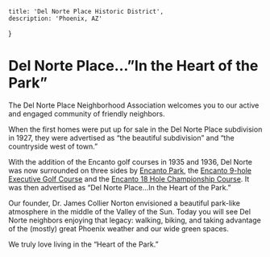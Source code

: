 
    title: 'Del Norte Place Historic District',
    description: 'Phoenix, AZ'
}

<IntroImage />

# Del Norte Place…”In the Heart of the Park”

The Del Norte Place Neighborhood Association welcomes you to our active and engaged community of friendly neighbors.

When the first homes were put up for sale in the Del Norte Place subdivision in 1927, they were advertised as “the beautiful subdivision” and “the countryside west of town.” 

With the addition of the Encanto golf courses in 1935 and 1936, Del Norte was now surrounded on three sides by [Encanto Park](https://www.phoenix.gov/parks/parks/alphabetical/e-parks/encanto-park), the [Encanto 9-hole Executive Golf Course](https://www.phoenix.gov/parks/golf/phoenix-golf-courses/encanto-9) and the [Encanto 18 Hole Championship Course](https://www.phoenix.gov/parks/golf/phoenix-golf-courses/encanto-18). It was then advertised as “Del Norte Place…In the Heart of the Park.”

Our founder, Dr. James Collier Norton envisioned a beautiful park-like atmosphere in the middle of the Valley of the Sun. Today you will see Del Norte neighbors enjoying that legacy: walking, biking, and taking advantage of the (mostly) great Phoenix weather and our wide green spaces.

We truly love living in the “Heart of the Park.”
